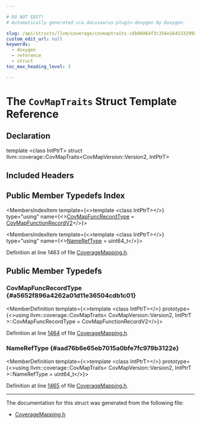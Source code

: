 ```yaml
---

# DO NOT EDIT!
# Automatically generated via docusaurus-plugin-doxygen by Doxygen.

slug: /api/structs/llvm/coverage/covmaptraits-c6b86964f3c356e164533299802a3abf
custom_edit_url: null
keywords:
  - doxygen
  - reference
  - struct
toc_max_heading_level: 3

---
```





# The `CovMapTraits` Struct Template Reference

<DoxygenPage pluginConfig={pluginConfig}>



## Declaration

<CodeBlock>template &lt;class IntPtrT&gt;
struct llvm::coverage::CovMapTraits&lt;CovMapVersion::Version2, IntPtrT&gt;</CodeBlock>

## Included Headers

<IncludesList>
<IncludesListItem
  filePath="llvm/ProfileData/Coverage/CoverageMapping.h"
  permalink="/docs/api/files/include/include/llvm/include/llvm/profiledata/include/llvm/profiledata/coverage/coveragemapping-h"
  isLocal="true" />
</IncludesList>

## Public Member Typedefs Index

<MembersIndex>

<MembersIndexItem
  template={<>template &lt;class IntPtrT&gt;</>}
  type="using"
  name={<><a href="#a5652f896a4262a01d11e36504cdb1c01">CovMapFuncRecordType</a> = <a href="/docs/api/structs/llvm/coverage/covmapfunctionrecordv2">CovMapFunctionRecordV2</a></>}>
</MembersIndexItem>

<MembersIndexItem
  template={<>template &lt;class IntPtrT&gt;</>}
  type="using"
  name={<><a href="#aad76b6e65eb7015a0bfe7fc979b3122e">NameRefType</a> = uint64&#95;t</>}>
</MembersIndexItem>

</MembersIndex>


Definition at line 1463 of file <a href="/docs/api/files/include/include/llvm/include/llvm/profiledata/include/llvm/profiledata/coverage/coveragemapping-h">CoverageMapping.h</a>.

<SectionDefinition>

## Public Member Typedefs

### CovMapFuncRecordType {#a5652f896a4262a01d11e36504cdb1c01}

<MemberDefinition
  template={<>template &lt;class IntPtrT&gt;</>}
  prototype={<>using llvm::coverage::CovMapTraits&lt; CovMapVersion::Version2, IntPtrT &gt;::CovMapFuncRecordType =  CovMapFunctionRecordV2</>}>

Definition at line <a href="/docs/api/files/include/include/llvm/include/llvm/profiledata/include/llvm/profiledata/coverage/coveragemapping-h/#l01464">1464</a> of file <a href="/docs/api/files/include/include/llvm/include/llvm/profiledata/include/llvm/profiledata/coverage/coveragemapping-h">CoverageMapping.h</a>.
</MemberDefinition>

### NameRefType {#aad76b6e65eb7015a0bfe7fc979b3122e}

<MemberDefinition
  template={<>template &lt;class IntPtrT&gt;</>}
  prototype={<>using llvm::coverage::CovMapTraits&lt; CovMapVersion::Version2, IntPtrT &gt;::NameRefType =  uint64&#95;t</>}>

Definition at line <a href="/docs/api/files/include/include/llvm/include/llvm/profiledata/include/llvm/profiledata/coverage/coveragemapping-h/#l01465">1465</a> of file <a href="/docs/api/files/include/include/llvm/include/llvm/profiledata/include/llvm/profiledata/coverage/coveragemapping-h">CoverageMapping.h</a>.
</MemberDefinition>

</SectionDefinition>

<hr/>

The documentation for this struct was generated from the following file:

<ul>
<li><a href="/docs/api/files/include/include/llvm/include/llvm/profiledata/include/llvm/profiledata/coverage/coveragemapping-h">CoverageMapping.h</a></li>
</ul>

</DoxygenPage>
